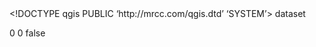 <!DOCTYPE qgis PUBLIC 'http://mrcc.com/qgis.dtd' 'SYSTEM'>
<qgis version="3.20.1-Odense">
  <identifier></identifier>
  <parentidentifier></parentidentifier>
  <language></language>
  <type>dataset</type>
  <title></title>
  <abstract></abstract>
  <contact>
    <name></name>
    <organization></organization>
    <position></position>
    <voice></voice>
    <fax></fax>
    <email></email>
    <role></role>
  </contact>
  <links/>
  <fees></fees>
  <encoding></encoding>
  <crs>
    <spatialrefsys>
      <wkt></wkt>
      <proj4></proj4>
      <srsid>0</srsid>
      <srid>0</srid>
      <authid></authid>
      <description></description>
      <projectionacronym></projectionacronym>
      <ellipsoidacronym></ellipsoidacronym>
      <geographicflag>false</geographicflag>
    </spatialrefsys>
  </crs>
  <extent>
    <spatial minx="0" minz="0" maxy="0" maxx="0" dimensions="2" maxz="0" crs="" miny="0"/>
    <temporal>
      <period>
        <start></start>
        <end></end>
      </period>
    </temporal>
  </extent>
</qgis>
